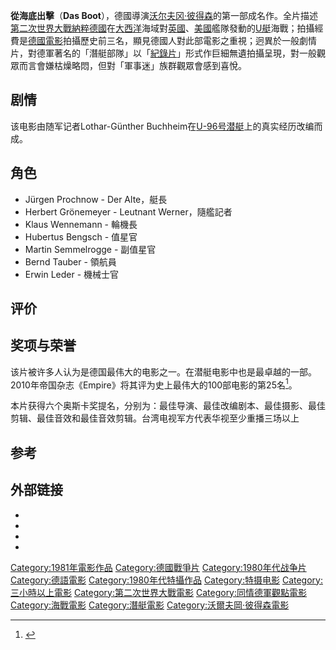 {{Infobox film
| name           = 從海底出擊
| image          = Das_boot_ver1.jpg
| caption        = 1981年海报
| director       = [[沃尔夫冈·彼得森|沃尔夫冈·彼得森]]
| producer       = Günter Rohrbach
| writer         = 沃尔夫冈·彼得森 <small>(改编)</small><br />Lothar-Günther Buchheim <small>(小说)</small>
| narrator       = 
| starring       = [[約根·柏契納|約根·柏契納]]<br />[[Herbert_Grönemeyer|Herbert Grönemeyer]]<br />[[Klaus_Wennemann|Klaus Wennemann]]
| music          = Klaus Doldinger
| cinematography = Jost Vacano
| editing        = Hannes Nikel
| studio         = Bavaria Film<br />Producers Sales Organization
| distributor    = 哥伦比亚公司
| released       = 1981年9月17日
| runtime        = 150 分钟<br />209 分钟(导演剪辑版)<br />293分钟（未删减版）
| country        = 西德
| language       = [[德语|德语]]
| budget         = 3200万 马克
}}
'''從海底出擊'''（'''Das Boot'''），德國導演[[沃尔夫冈·彼得森|沃尔夫冈·彼得森]]的第一部成名作。全片描述[[第二次世界大戰|第二次世界大戰]][[納粹德國|納粹德國]]在[[大西洋|大西洋]]海域對[[英國|英國]]、[[美國|美國]]艦隊發動的[[U艇|U艇]]海戰；拍攝經費是[[德國電影|德國電影]]拍攝歷史前三名，顯見德國人對此部電影之重視；迥異於一般劇情片，對德軍著名的「潛艇部隊」以「[[紀錄片|紀錄片]]」形式作巨細無遺拍攝呈現，對一般觀眾而言會嫌枯燥略悶，但對「軍事迷」族群觀眾會感到喜悅。

== 剧情 ==
该电影由随军记者Lothar-Günther Buchheim在[[U-96号潜艇_(1940年)|U-96号潜艇]]上的真实经历改编而成。

== 角色 ==
*Jürgen Prochnow - Der Alte，艇長
*Herbert Grönemeyer - Leutnant Werner，隨艦記者
*Klaus Wennemann - 輪機長
*Hubertus Bengsch - 值星官
*Martin Semmelrogge - 副值星官
*Bernd Tauber - 領航員
*Erwin Leder - 機械士官

== 评价 ==

== 奖项与荣誉 ==
该片被许多人认为是德国最伟大的电影之一。在潜艇电影中也是最卓越的一部。2010年帝国杂志《Empire》将其评为史上最伟大的100部电影的第25名<ref>{{cite web 
| title = The 100 Best Films Of World Cinema - 25. Das Boot 
| url = http://www.empireonline.com/features/100-greatest-world-cinema-films/default.asp?film=25 
| work = Empire 
| access-date = 2011-06-08 
| archive-date = 2015-09-24 
| archive-url = https://web.archive.org/web/20150924050744/http://www.empireonline.com/features/100-greatest-world-cinema-films/default.asp?film=25 
}}</ref>。

本片获得六个奥斯卡奖提名，分别为：最佳导演、最佳改编剧本、最佳摄影、最佳剪辑、最佳音效和最佳音效剪辑。台湾电视军方代表华视至少重播三场以上

== 参考 ==
{{reflist}}

== 外部链接 ==
{{Commons category|Das Boot}}
*{{imdb title|id=0082096}}
*{{douban|1293909}}
*{{Rotten-tomatoes|id=das_boot}}
*{{Amg movie|60982}}

{{Authority control}}
{{DEFAULTSORT:Boot, Das}}
[[Category:1981年電影作品|Category:1981年電影作品]]
[[Category:德國戰爭片|Category:德國戰爭片]]
[[Category:1980年代战争片|Category:1980年代战争片]]
[[Category:德語電影|Category:德語電影]]
[[Category:1980年代特攝作品|Category:1980年代特攝作品]]
[[Category:特摄电影|Category:特摄电影]]
[[Category:三小時以上電影|Category:三小時以上電影]]
[[Category:第二次世界大戰電影|Category:第二次世界大戰電影]]
[[Category:同情德軍觀點電影|Category:同情德軍觀點電影]]
[[Category:海戰電影|Category:海戰電影]]
[[Category:潛艇電影|Category:潛艇電影]]
[[Category:沃爾夫岡·彼得森電影|Category:沃爾夫岡·彼得森電影]]